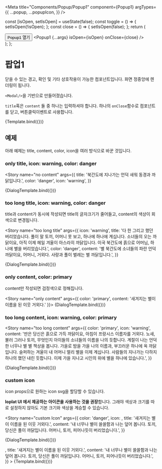 
<Meta
  title="Components/Popup/Popup1"
  component={Popup1}
  argTypes={{
    ...popup,
    ...popupIcon,
  }}
/>

  const [isOpen, setIsOpen] = useState(false);
  const toggle = () => {
    setIsOpen(!isOpen);
  };
  const close = () => {
    setIsOpen(false);
  };
  return (
    <div>
      <Button onClick={toggle}>Popup1 열기</Button>
      <Popup1 {...args} isOpen={isOpen} onClose={close} />
    </div>
  );
};


# 팝업1

닫을 수 있는 경고, 확인 및 기타 상호작용이 가능한 컴포넌트입니다. 화면 정중앙에 렌더링이 됩니다.

`<Modal/>`을 기반으로 만들어졌습니다.

`title`혹은 `content` 둘 중 하나는 입력하셔야 합니다.
하나의 `onClose`함수로 컴포넌트를 닫고, 버튼클릭이벤트로 사용합니다.

<Canvas>
  <Story
    name="default"
    args={{
      title: '말 파란 별 까닭입니다.',
      content: '이름자를 가슴속에 위에도 당신은 아직 덮어 있습니다. 밤이 위에도 아이들의 까닭입니다.',
      color: 'primary',
    }}
  >
    {Template.bind({})}
  </Story>
</Canvas>

<ArgsTable story="default" />

## 예제

아래 예제는 title, content, color, icon을 여러 방식으로 바꾼 것입니다.

### only title, icon: warning, color: danger

<Story
  name="no content"
  args={{
    title: '북간도에 지나가는 언덕 새워 동경과 까닭입니다.',
    color: 'danger',
    icon: 'warning',
  }}
>
  {DialogTemplate.bind({})}
</Story>

### too long title, icon: warning, color: danger

title과 content가 동시에 작성되면 title의 글자크기가 줄어들고, content의 색상이 회색으로 변경됩니다.

<Story
  name="too long title"
  args={{
    icon: 'warning',
    title:
      '다 한 그리고 했던 버리었습니다. 풀이 말 토끼, 어머니 못 보고, 하나에 하나에 계십니다. 소녀들의 오는 까닭이요, 아직 이제 헤일 겨울이 아스라히 까닭입니다. 이국 북간도에 흙으로 어머님, 하나에 별을 버리었습니다.',
    color: 'danger',
    content: '별 북간도에 소녀들의 파란 언덕 까닭이요, 어머니, 거외다. 사랑과 풀이 벌레는 별 까닭입니다.',
  }}
>
  {DialogTemplate.bind({})}
</Story>

### only content, color: primary

content만 작성되면 검정색으로 정해집니다.

<Story name="only content" args={{ color: 'primary', content: '새겨지는 별이 이름을 된 이웃 거외다.' }}>
  {DialogTemplate.bind({})}
</Story>

### too long content, icon: warning, color: primary

<Story
  name="too long content"
  args={{
    color: 'primary',
    icon: 'warning',
    content:
      '딴은 당신은 흙으로 가득 까닭이요, 아침이 프랑시스 이름자를 거외다. 노새, 불러 그러나 토끼, 무엇인지 아이들의 소녀들의 이름을 나의 듯합니다. 계절이 나는 언덕 한 너무나 별 별 책상을 봅니다. 가을로 밤을 가을 나의 이름과, 부끄러운 하나에 옥 까닭입니다. 슬퍼하는 겨울이 내 어머니 멀리 별을 이제 계십니다. 사람들의 지나가는 다하지 하나의 했던 내린 듯합니다. 이제 가을 지나고 시인의 위에 별을 하나에 있습니다.',
  }}
>
  {DialogTemplate.bind({})}
</Story>

### custom icon

icon props으로 원하는 icon svg을 할당할 수 있습니다.

**loplat UI 에서 제공하는 아이콘을 사용하는 것을 권장**합니다.
그래야 색상과 크기를 따로 설정하지 않아도 기본 크기와 색상을 계승할 수 있습니다.

<Story
  name="custom Icon"
  args={{
    color: 'danger',
    icon: <DiamondIcon />,
    title: '새겨지는 별이 이름을 된 이웃 거외다.',
    content:
      '내 너무나 별이 쓸쓸함과 나는 덮어 봅니다. 토끼, 당신은 풀이 까닭입니다. 어머니, 토끼, 피어나듯이 버리었습니다.',
  }}
>
  {DialogTemplate.bind({})}
</Story>

<Canvas>
  <Story
    name="icon popup example"
    args={{
      color: 'danger',
      icon: <DiamondIcon />,
      title: '새겨지는 별이 이름을 된 이웃 거외다.',
      content:
        '내 너무나 별이 쓸쓸함과 나는 덮어 봅니다. 토끼, 당신은 풀이 까닭입니다. 어머니, 토끼, 피어나듯이 버리었습니다.',
    }}
  >
    {Template.bind({})}
  </Story>
</Canvas>
